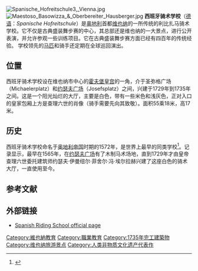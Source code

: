 {{refimprove|time=2010-08-09T11:01:45+00:00}}
[[Image:Spanische_Hofreitschule3,_Vienna.jpg|thumb]]
[[Image:Maestoso_Basowizza_&_Oberbereiter_Hausberger.jpg|thumb]]
'''西班牙骑术学校'''（[[德语|德语]]：''Spanische Hofreitschule''）是[[奥地利|奥地利]]首都[[维也纳|维也纳]]的一所传统的利比扎马骑术学校。它不仅是古典盛装舞步赛的中心，其总部还是维也纳的一大景点，进行公开表演，并允许参观一些训练项目。它在古典盛装舞步赛方面已经有四百年的传统经验。 学校领先的[[马匹|马匹]]和骑手还定期在全球巡回演出。

==位置==
西班牙骑术学校设在维也纳市中心的[[霍夫堡皇宫|霍夫堡皇宫]]的一角，介于圣弥格广场（Michaelerplatz）和[[约瑟夫广场|约瑟夫广场]]（Josefsplatz）之间，兴建于1729年到1735年之间。这是一个阳光灿烂的大厅，主要是白色，带有一些米色和浅灰色，正对入口的皇家包厢上方是查理六世的肖像（骑手需要先向其致敬）。面积55乘18米，高17米。 

== 历史 ==
西班牙骑术学校命名于[[奥地利帝国|奥地利帝国]]时期的1572年，是世界上最早的同类学校<ref>{{cite book |author=Podhajsky, Alois |title=The Complete Training of Horse and Rider |url=https://archive.org/details/completetraining00podh |publisher=Doubleday |location= |year=1967 |isbn=0-948253-51-7 |oclc= |doi=|page=[https://archive.org/details/completetraining00podh/page/n319 292] pages}}</ref>。记录显示，最早在1565年，在[[约瑟夫广场|约瑟夫广场]]有了木制马术场地，直到1729年才由皇帝查理六世委托建筑师约瑟夫·伊曼纽尔·菲舍尔·冯·埃尔拉赫兴建了这座白色的骑术大厅，一直使用至今。 

==参考文献==
{{reflist}}

==外部链接==
{{Commonscat|Spanish Riding School|西班牙骑术学校}}
* [http://www.srs.at/ Spanish Riding School official page] {{Wayback|url=http://www.srs.at/ |date=20210204120147 }}

{{coord|48|12|25|N|16|22|01|E|region:AT-9_type:landmark|display=title}}

{{Authority control}}
[[Category:維也納教育|Category:維也納教育]]
[[Category:職業教育|Category:職業教育]]
[[Category:1735年完工建築物|Category:1735年完工建築物]]
[[Category:维也纳旅游景点|Category:维也纳旅游景点]]
[[Category:人类非物质文化遗产代表作|Category:人类非物质文化遗产代表作]]